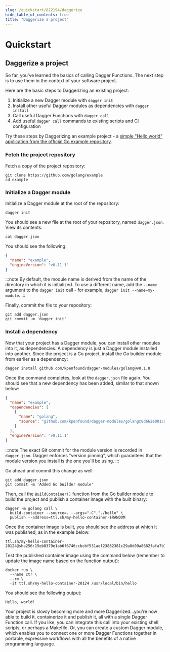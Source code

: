 ```yaml
---
slug: /quickstart/822194/daggerize
hide_table_of_contents: true
title: "Daggerize a project"
---
```


# Quickstart

## Daggerize a project

So far, you've learned the basics of calling Dagger Functions. The next step is to use them in the context of your software project.

Here are the basic steps to Daggerizing an existing project:

1. Initialize a new Dagger module with `dagger init`
2. Install other useful Dagger modules as dependencies with `dagger install`
3. Call useful Dagger Functions with `dagger call`
4. Add useful `dagger call` commands to existing scripts and CI configuration

Try these steps by Daggerizing an example project - a [simple "Hello world" application from the official Go example repository](https://github.com/golang/example).

### Fetch the project repository

Fetch a copy of the project repository:

```shell
git clone https://github.com/golang/example
cd example
```

### Initialize a Dagger module

Initialize a Dagger module at the root of the repository:

```shell
dagger init
```

You should see a new file at the root of your repository, named `dagger.json`. View its contents:

```shell
cat dagger.json
```

You should see the following:

```json
{
  "name": "example",
  "engineVersion": "v0.11.1"
}
```

:::note
By default, the module name is derived from the name of the directory in which it is initialized. To use a different name, add the `--name` argument to the `dagger init` call - for example, `dagger init --name=my-module`.
:::

Finally, commit the file to your repository:

```shell
git add dagger.json
git commit -m 'dagger init'
```

### Install a dependency

Now that your project has a Dagger module, you can install other modules into it, as dependencies. A dependency is just a Dagger module installed into another. Since the project is a Go project, install the Go builder module from earlier as a dependency:

```shell
dagger install github.com/kpenfound/dagger-modules/golang@v0.1.8
```

Once the command completes, look at the `dagger.json` file again. You should see that a new dependency has been added, similar to that shown below:

```json
{
  "name": "example",
  "dependencies": [
    {
      "name": "golang",
      "source": "github.com/kpenfound/dagger-modules/golang@8d662e001caf8c16253226d0d456f2f0f374f009"
    }
  ],
  "engineVersion": "v0.11.1"
}
```

:::note
The exact Git commit for the module version is recorded in `dagger.json`. Dagger enforces "version pinning", which guarantees that the module version you install is the one you'll be using.
:::

Go ahead and commit this change as well:

```shell
git add dagger.json
git commit -m 'Added Go builder module'
```

Then, call the `BuildContainer()` function from the Go builder module to build the project and publish a container image with the built binary:

```shell
dagger -m golang call \
  build-container --source=. --args="-C","./hello" \
  publish --address=ttl.sh/my-hello-container-$RANDOM
```

Once the container image is built, you should see the address at which it was published, as in the example below:

```shell
ttl.sh/my-hello-container-20124@sha256:15eb8379e1ab6f6746ccbcbf531aef23882381c29a8d09a8682fafa7b1adf467
```

Test the published container image using the command below (remember to update the image name based on the function output):

```shell
docker run \
  --name ctr \
  --rm \
  -it ttl.sh/my-hello-container-20124 /usr/local/bin/hello
```

You should see the following output:

```shell
Hello, world!
```

Your project is slowly becoming more and more Daggerized...you're now able to build it, containerize it and publish it, all with a single Dagger Function call. If you like, you can integrate this call into your existing shell scripts, or perhaps a Makefile. Or, you can create a custom Dagger module, which enables you to connect one or more Dagger Functions together in portable, expressive workflows with all the benefits of a native programming language.
